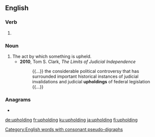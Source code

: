 ==English==

===Verb===
{{head|en|present participle}}

# {{present participle of|uphold|lang=en|nocat=1}}

===Noun===
{{en-noun}}

# The act by which something is upheld.
#* '''2010''', Tom S. Clark, ''The Limits of Judicial Independence''
#*: {{...}} the considerable political controversy that has surrounded important historical instances of judicial invalidations and judicial '''upholdings''' of federal legislation {{...}}

===Anagrams===
* {{l|en|holding up}}

[[Category:English words with consonant pseudo-digraphs]]

[[de:upholding]]
[[fr:upholding]]
[[ku:upholding]]
[[ja:upholding]]
[[fi:upholding]]